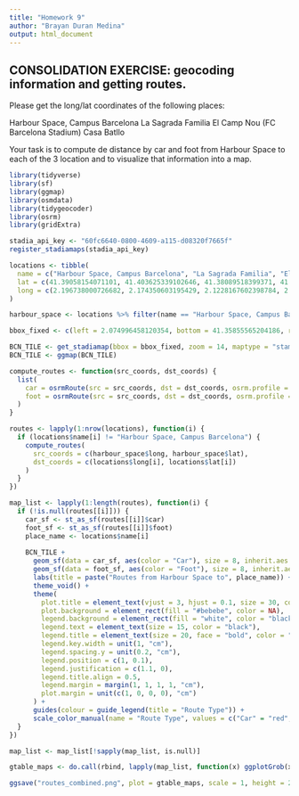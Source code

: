```yaml
---
title: "Homework 9"
author: "Brayan Duran Medina"
output: html_document
---
```


## CONSOLIDATION EXERCISE: geocoding information and getting routes.
Please get the long/lat coordinates of the following places:

Harbour Space, Campus Barcelona La Sagrada Familia El Camp Nou (FC Barcelona Stadium) Casa Batllo

Your task is to compute de distance by car and foot from Harbour Space to each of the 3 location 
and to visualize that information into a map.

```r
library(tidyverse)
library(sf)
library(ggmap)
library(osmdata)
library(tidygeocoder)
library(osrm)
library(gridExtra)
```

```r
stadia_api_key <- "60fc6640-0800-4609-a115-d08320f7665f"
register_stadiamaps(stadia_api_key)

locations <- tibble(
  name = c("Harbour Space, Campus Barcelona", "La Sagrada Familia", "El Camp Nou", "Casa Batllo"),
  lat = c(41.39058154071101, 41.403625339102646, 41.38089518399371, 41.39169869775547),
  long = c(2.196738000726682, 2.174350603195429, 2.1228167602398784, 2.1649159045942996)
)

harbour_space <- locations %>% filter(name == "Harbour Space, Campus Barcelona")

bbox_fixed <- c(left = 2.074996458120354, bottom = 41.35855565204186, right = 2.2340404052210623, top = 41.41567063398011)

BCN_TILE <- get_stadiamap(bbox = bbox_fixed, zoom = 14, maptype = "stamen_toner", crop = TRUE, messaging = FALSE)
BCN_TILE <- ggmap(BCN_TILE)
```

```r
compute_routes <- function(src_coords, dst_coords) {
  list(
    car = osrmRoute(src = src_coords, dst = dst_coords, osrm.profile = "car"),
    foot = osrmRoute(src = src_coords, dst = dst_coords, osrm.profile = "foot")
  )
}

routes <- lapply(1:nrow(locations), function(i) {
  if (locations$name[i] != "Harbour Space, Campus Barcelona") {
    compute_routes(
      src_coords = c(harbour_space$long, harbour_space$lat),
      dst_coords = c(locations$long[i], locations$lat[i])
    )
  }
})

map_list <- lapply(1:length(routes), function(i) {
  if (!is.null(routes[[i]])) {
    car_sf <- st_as_sf(routes[[i]]$car)
    foot_sf <- st_as_sf(routes[[i]]$foot)
    place_name <- locations$name[i]
    
    BCN_TILE +
      geom_sf(data = car_sf, aes(color = "Car"), size = 8, inherit.aes = FALSE) +
      geom_sf(data = foot_sf, aes(color = "Foot"), size = 8, inherit.aes = FALSE) +
      labs(title = paste("Routes from Harbour Space to", place_name)) +
      theme_void() +
      theme(
        plot.title = element_text(vjust = 3, hjust = 0.1, size = 30, color = "black"),
        plot.background = element_rect(fill = "#bebebe", color = NA),
        legend.background = element_rect(fill = "white", color = "black", size = 4),
        legend.text = element_text(size = 15, color = "black"),
        legend.title = element_text(size = 20, face = "bold", color = "black", vjust = 1),
        legend.key.width = unit(1, "cm"),
        legend.spacing.y = unit(0.2, "cm"),
        legend.position = c(1, 0.1), 
        legend.justification = c(1.1, 0),
        legend.title.align = 0.5,
        legend.margin = margin(1, 1, 1, 1, "cm"),
        plot.margin = unit(c(1, 0, 0, 0), "cm")
      ) +
      guides(colour = guide_legend(title = "Route Type")) +
      scale_color_manual(name = "Route Type", values = c("Car" = "red", "Foot" = "blue"))
  }
})

map_list <- map_list[!sapply(map_list, is.null)]

gtable_maps <- do.call(rbind, lapply(map_list, function(x) ggplotGrob(x)))

ggsave("routes_combined.png", plot = gtable_maps, scale = 1, height = 23, width = 14, units = "in", limitsize = FALSE)
```